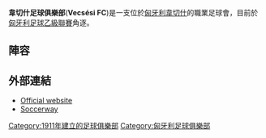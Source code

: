 {{Infobox football club
| clubname    = 韋切什足球俱樂部
| image       =
| fullname    = Vecsési Futball Club
| nickname    = -
| founded     = {{start date and age|df=yes|1911}}
| ground      = [[匈牙利|匈牙利]][[韋切什|韋切什]][[Stadion_Dózsa_György_út|Stadion Dózsa György út]]
| capacity    = 3,000
| chairman    = {{Flagicon|HUN}} Tibor Földvári
| manager     = {{flagicon|HUN}} József Duró
| league      = [[匈牙利足球乙級聯賽|匈牙利足球乙級聯賽]]
| season      = 2010–11
| position    = 7
| pattern_la1 =                 | pattern_la2 =
| pattern_b1  =                 | pattern_b2  =
| pattern_ra1 =                 | pattern_ra2 =
| leftarm1    = 000000          | leftarm2    = FFFFFF
| body1       = 000000          | body2       = FFFFFF
| rightarm1   = 000000          | rightarm2   = FFFFFF
| shorts1     = 000000          | shorts2     = 000000
| socks1      = 000000          | socks2      = FFFFFF
| current     = 2011–12 Vecsési FC season
|
}}
'''韋切什足球俱樂部'''('''Vecsési FC''')是一支位於[[匈牙利|匈牙利]][[韋切什|韋切什]]的職業足球會，目前於[[匈牙利足球乙級聯賽|匈牙利足球乙級聯賽]]角逐。

== 陣容 ==
{{updated|2011年11月11日}}
{{Fs start}}
{{Fs player|no= 1|pos=GK|nat=HUN|name=Gábor Horváth}}
{{Fs player|no= 2|pos=DF|nat=HUN|name=Attila Boros}}
{{Fs player|no= 3|pos=DF|nat=HUN|name=Máté Madar}}
{{Fs player|no= 4|pos=DF|nat=HUN|name=Sándor Erdei}}
{{Fs player|no= 5|pos=MF|nat=HUN|name=Bélint Balázs}}
{{Fs player|no= 6|pos=FW|nat=HUN|name=Máté Jakab}}
{{Fs player|no= 7|pos=MF|nat=HUN|name=Károly Cseke}}
{{Fs player|no= 8|pos=MF|nat=HUN|name=Gábor Piros}}
{{Fs player|no= 9|pos=MF|nat=HUN|name=Dániel Kollár}}
{{Fs player|no=10|pos=FW|nat=HUN|name=Tamás Ponczók}}
{{Fs player|no=11|pos=MF|nat=HUN|name=Attila Fritz}}
{{Fs player|no=13|pos=MF|nat=HUN|name=Csaba Petruska}}
{{Fs player|no=15|pos=MF|nat=HUN|name=Tamás Lázok}}
{{Fs mid}}
{{Fs player|no=16|pos=DF|nat=HUN|name=Bence Szurkos}}
{{Fs player|no=17|pos=MF|nat=HUN|name=Dávid Bussy}}
{{Fs player|no=18|pos=FW|nat=HUN|name=Gergő Nagy}}
{{Fs player|no=20|pos=FW|nat=HUN|name=Dávib Horváth}}
{{Fs player|no=21|pos=DF|nat=HUN|name=Zoltán Kovács}}
{{Fs player|no=22|pos=DF|nat=HUN|name=Péter Varga}}
{{Fs player|no=23|pos=FW|nat=HUN|name=Róbert Dobó}}
{{Fs player|no=24|pos=MF|nat=HUN|name=Norbert Zana}}
{{Fs player|no=27|pos=GK|nat=HUN|name=Gyula Nagy}}
{{Fs player|no=28|pos=GK|nat=HUN|name=Gyula Gecse}}
{{Fs player|no=30|pos=MF|nat=HUN|name=Zsolt Könczey}}
{{Fs player|no=--|pos=DF|nat=HUN|name=Gyula Pátkai}}
{{Fs player|no=--|pos=DF|nat=HUN|name=Krisztián Kőhalmi}}
{{Fs end}}

== 外部連結 ==
* [http://www.hajravecses.hu/ Official website] {{hu icon}}
* [http://www.soccerway.com/teams/hungary/vecsesi-fc-1911/ Soccerway]

[[Category:1911年建立的足球俱樂部|Category:1911年建立的足球俱樂部]]
[[Category:匈牙利足球俱樂部|Category:匈牙利足球俱樂部]]